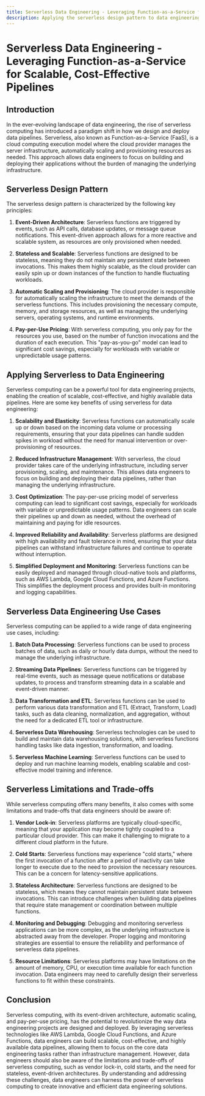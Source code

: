 ```yaml
---
title: Serverless Data Engineering - Leveraging Function-as-a-Service for Scalable, Cost-Effective Pipelines
description: Applying the serverless design pattern to data engineering workloads
---
```


# Serverless Data Engineering - Leveraging Function-as-a-Service for Scalable, Cost-Effective Pipelines

## Introduction

In the ever-evolving landscape of data engineering, the rise of serverless computing has introduced a paradigm shift in how we design and deploy data pipelines. Serverless, also known as Function-as-a-Service (FaaS), is a cloud computing execution model where the cloud provider manages the server infrastructure, automatically scaling and provisioning resources as needed. This approach allows data engineers to focus on building and deploying their applications without the burden of managing the underlying infrastructure.

## Serverless Design Pattern

The serverless design pattern is characterized by the following key principles:

1. **Event-Driven Architecture**: Serverless functions are triggered by events, such as API calls, database updates, or message queue notifications. This event-driven approach allows for a more reactive and scalable system, as resources are only provisioned when needed.

2. **Stateless and Scalable**: Serverless functions are designed to be stateless, meaning they do not maintain any persistent state between invocations. This makes them highly scalable, as the cloud provider can easily spin up or down instances of the function to handle fluctuating workloads.

3. **Automatic Scaling and Provisioning**: The cloud provider is responsible for automatically scaling the infrastructure to meet the demands of the serverless functions. This includes provisioning the necessary compute, memory, and storage resources, as well as managing the underlying servers, operating systems, and runtime environments.

4. **Pay-per-Use Pricing**: With serverless computing, you only pay for the resources you use, based on the number of function invocations and the duration of each execution. This "pay-as-you-go" model can lead to significant cost savings, especially for workloads with variable or unpredictable usage patterns.

## Applying Serverless to Data Engineering

Serverless computing can be a powerful tool for data engineering projects, enabling the creation of scalable, cost-effective, and highly available data pipelines. Here are some key benefits of using serverless for data engineering:

1. **Scalability and Elasticity**: Serverless functions can automatically scale up or down based on the incoming data volume or processing requirements, ensuring that your data pipelines can handle sudden spikes in workload without the need for manual intervention or over-provisioning of resources.

2. **Reduced Infrastructure Management**: With serverless, the cloud provider takes care of the underlying infrastructure, including server provisioning, scaling, and maintenance. This allows data engineers to focus on building and deploying their data pipelines, rather than managing the underlying infrastructure.

3. **Cost Optimization**: The pay-per-use pricing model of serverless computing can lead to significant cost savings, especially for workloads with variable or unpredictable usage patterns. Data engineers can scale their pipelines up and down as needed, without the overhead of maintaining and paying for idle resources.

4. **Improved Reliability and Availability**: Serverless platforms are designed with high availability and fault tolerance in mind, ensuring that your data pipelines can withstand infrastructure failures and continue to operate without interruption.

5. **Simplified Deployment and Monitoring**: Serverless functions can be easily deployed and managed through cloud-native tools and platforms, such as AWS Lambda, Google Cloud Functions, and Azure Functions. This simplifies the deployment process and provides built-in monitoring and logging capabilities.

## Serverless Data Engineering Use Cases

Serverless computing can be applied to a wide range of data engineering use cases, including:

1. **Batch Data Processing**: Serverless functions can be used to process batches of data, such as daily or hourly data dumps, without the need to manage the underlying infrastructure.

2. **Streaming Data Pipelines**: Serverless functions can be triggered by real-time events, such as message queue notifications or database updates, to process and transform streaming data in a scalable and event-driven manner.

3. **Data Transformation and ETL**: Serverless functions can be used to perform various data transformation and ETL (Extract, Transform, Load) tasks, such as data cleaning, normalization, and aggregation, without the need for a dedicated ETL tool or infrastructure.

4. **Serverless Data Warehousing**: Serverless technologies can be used to build and maintain data warehousing solutions, with serverless functions handling tasks like data ingestion, transformation, and loading.

5. **Serverless Machine Learning**: Serverless functions can be used to deploy and run machine learning models, enabling scalable and cost-effective model training and inference.

## Serverless Limitations and Trade-offs

While serverless computing offers many benefits, it also comes with some limitations and trade-offs that data engineers should be aware of:

1. **Vendor Lock-in**: Serverless platforms are typically cloud-specific, meaning that your application may become tightly coupled to a particular cloud provider. This can make it challenging to migrate to a different cloud platform in the future.

2. **Cold Starts**: Serverless functions may experience "cold starts," where the first invocation of a function after a period of inactivity can take longer to execute due to the need to provision the necessary resources. This can be a concern for latency-sensitive applications.

3. **Stateless Architecture**: Serverless functions are designed to be stateless, which means they cannot maintain persistent state between invocations. This can introduce challenges when building data pipelines that require state management or coordination between multiple functions.

4. **Monitoring and Debugging**: Debugging and monitoring serverless applications can be more complex, as the underlying infrastructure is abstracted away from the developer. Proper logging and monitoring strategies are essential to ensure the reliability and performance of serverless data pipelines.

5. **Resource Limitations**: Serverless platforms may have limitations on the amount of memory, CPU, or execution time available for each function invocation. Data engineers may need to carefully design their serverless functions to fit within these constraints.

## Conclusion

Serverless computing, with its event-driven architecture, automatic scaling, and pay-per-use pricing, has the potential to revolutionize the way data engineering projects are designed and deployed. By leveraging serverless technologies like AWS Lambda, Google Cloud Functions, and Azure Functions, data engineers can build scalable, cost-effective, and highly available data pipelines, allowing them to focus on the core data engineering tasks rather than infrastructure management. However, data engineers should also be aware of the limitations and trade-offs of serverless computing, such as vendor lock-in, cold starts, and the need for stateless, event-driven architectures. By understanding and addressing these challenges, data engineers can harness the power of serverless computing to create innovative and efficient data engineering solutions.